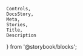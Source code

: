     Controls,
    DocsStory,
    Meta,
    Stories,
    Title,
    Description
} from '@storybook/blocks';

<Meta of={treeViewStories} />

<Title of={treeViewStories} />
<Description of={treeViewStories} />

<DocsStory of={treeViewStories.treeItem} expanded={false} />
<Controls of={treeViewStories.treeItem} />

# Usage Docs

## Child Elements

-   `nimble-tree-item` - Use a this child element if you want a tree item that calls a callback, has a value, and/or has child items.
-   `nimble-anchor-tree-item` - Use this child element to navigate to a URL when the item is activated.

## Accessibility

### `nimble-anchor-tree-item` accessibility

<TargetDocs />

